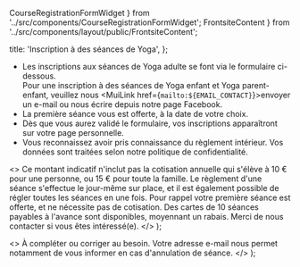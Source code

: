   CourseRegistrationFormWidget
} from '../src/components/CourseRegistrationFormWidget';
  FrontsiteContent
} from '../src/components/layout/public/FrontsiteContent';

  title: 'Inscription à des séances de Yoga',
};

* Les inscriptions aux séances de Yoga adulte se font via le formulaire ci-dessous.<br />
Pour une inscription à des séances de Yoga enfant et Yoga parent-enfant,
veuillez nous <MuiLink href={`mailto:${EMAIL_CONTACT}`}>envoyer un e-mail</MuiLink> ou
nous écrire depuis <MuiLink href={FACEBOOK_PAGE_URL} target="_blank" rel="noreferrer nofollow">notre page Facebook</MuiLink>.
* La première séance vous est offerte, à la date de votre choix.
* Dès que vous aurez validé le formulaire, vos inscriptions apparaîtront sur
<InternalLink href="/mes-inscriptions">votre page personnelle</InternalLink>.
* Vous reconnaissez avoir pris connaissance du <InternalLink href="/reglement-interieur">règlement intérieur</InternalLink>.
Vos données sont traitées selon notre <InternalLink href="/confidentialite">politique de confidentialité</InternalLink>.

<CourseRegistrationFormWidget />

  <>
    Ce montant indicatif n'inclut pas la cotisation annuelle qui s'élève à 10 € pour une personne, ou 15 € pour toute la famille.
    Le règlement d'une séance s'effectue le jour-même sur place, et il est également possible de régler toutes les séances en une fois.
    Pour rappel votre première séance est offerte, et ne nécessite pas de cotisation.
    Des cartes de 10 séances payables à l'avance sont disponibles, moyennant un rabais. Merci de nous contacter si vous êtes intéressé(e).
  </>
);

  <>
    À compléter ou corriger au besoin. Votre adresse e-mail nous permet notamment de vous informer en cas d'annulation de séance.
  </>
);

